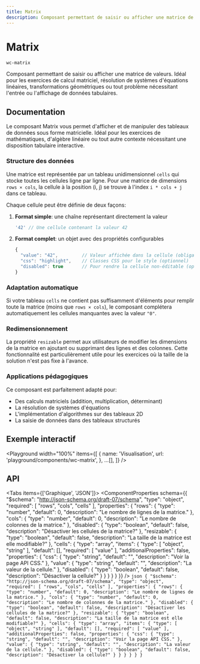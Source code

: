 ```yaml
---
title: Matrix
description: Composant permettant de saisir ou afficher une matrice de valeurs. Idéal pour les exercices de calcul matriciel, résolution de systèmes d'équations linéaires, transformations géométriques ou tout problème nécessitant l'entrée ou l'affichage de données tabulaires.
---
```



# Matrix

`wc-matrix`

Composant permettant de saisir ou afficher une matrice de valeurs. Idéal pour les exercices de calcul matriciel, résolution de systèmes d'équations linéaires, transformations géométriques ou tout problème nécessitant l'entrée ou l'affichage de données tabulaires.

## Documentation

Le composant Matrix vous permet d'afficher et de manipuler des tableaux de données sous forme matricielle. Idéal pour les exercices de mathématiques, d'algèbre linéaire ou tout autre contexte nécessitant une disposition tabulaire interactive.

### Structure des données

Une matrice est représentée par un tableau unidimensionnel `cells` qui stocke toutes les cellules ligne par ligne. Pour une matrice de dimensions `rows × cols`, la cellule à la position (i, j) se trouve à l'index `i * cols + j` dans ce tableau.

Chaque cellule peut être définie de deux façons:

1. **Format simple**: une chaîne représentant directement la valeur

   ```js
   '42' // Une cellule contenant la valeur 42
   ```

2. **Format complet**: un objet avec des propriétés configurables
   ```js
   {
     "value": "42",         // Valeur affichée dans la cellule (obligatoire)
     "css": "highlight",    // Classes CSS pour le style (optionnel)
     "disabled": true       // Pour rendre la cellule non-éditable (optionnel)
   }
   ```

### Adaptation automatique

Si votre tableau `cells` ne contient pas suffisamment d'éléments pour remplir toute la matrice (moins que `rows × cols`), le composant complétera automatiquement les cellules manquantes avec la valeur `"0"`.

### Redimensionnement

La propriété `resizable` permet aux utilisateurs de modifier les dimensions de la matrice en ajoutant ou supprimant des lignes et des colonnes. Cette fonctionnalité est particulièrement utile pour les exercices où la taille de la solution n'est pas fixe à l'avance.

### Applications pédagogiques

Ce composant est parfaitement adapté pour:

- Des calculs matriciels (addition, multiplication, déterminant)
- La résolution de systèmes d'équations
- L'implémentation d'algorithmes sur des tableaux 2D
- La saisie de données dans des tableaux structurés

## Exemple interactif

<Playground
  width="100%"
  items={[
    {
      name: 'Visualisation',
      url: 'playground/components/wc-matrix',
    },
    ...[],
  ]}
/>

## API

<Tabs items={['Graphique', 'JSON']}>
  <Tab>
    <ComponentProperties schema={{
  "$schema": "http://json-schema.org/draft-07/schema",
  "type": "object",
  "required": [
    "rows",
    "cols",
    "cells"
  ],
  "properties": {
    "rows": {
      "type": "number",
      "default": 0,
      "description": "Le nombre de lignes de la matrice."
    },
    "cols": {
      "type": "number",
      "default": 0,
      "description": "Le nombre de colonnes de la matrice."
    },
    "disabled": {
      "type": "boolean",
      "default": false,
      "description": "Désactiver les cellules de la matrice?"
    },
    "resizable": {
      "type": "boolean",
      "default": false,
      "description": "La taille de la matrice est elle modifiable?"
    },
    "cells": {
      "type": "array",
      "items": {
        "type": [
          "object",
          "string"
        ],
        "default": [],
        "required": [
          "value"
        ],
        "additionalProperties": false,
        "properties": {
          "css": {
            "type": "string",
            "default": "",
            "description": "Voir la page API CSS."
          },
          "value": {
            "type": "string",
            "default": "",
            "description": "La valeur de la cellule."
          },
          "disabled": {
            "type": "boolean",
            "default": false,
            "description": "Désactiver la cellule?"
          }
        }
      }
    }
  }
}} />
  </Tab>
  <Tab>
    ```json
    {
  "$schema": "http://json-schema.org/draft-07/schema",
  "type": "object",
  "required": [
    "rows",
    "cols",
    "cells"
  ],
  "properties": {
    "rows": {
      "type": "number",
      "default": 0,
      "description": "Le nombre de lignes de la matrice."
    },
    "cols": {
      "type": "number",
      "default": 0,
      "description": "Le nombre de colonnes de la matrice."
    },
    "disabled": {
      "type": "boolean",
      "default": false,
      "description": "Désactiver les cellules de la matrice?"
    },
    "resizable": {
      "type": "boolean",
      "default": false,
      "description": "La taille de la matrice est elle modifiable?"
    },
    "cells": {
      "type": "array",
      "items": {
        "type": [
          "object",
          "string"
        ],
        "default": [],
        "required": [
          "value"
        ],
        "additionalProperties": false,
        "properties": {
          "css": {
            "type": "string",
            "default": "",
            "description": "Voir la page API CSS."
          },
          "value": {
            "type": "string",
            "default": "",
            "description": "La valeur de la cellule."
          },
          "disabled": {
            "type": "boolean",
            "default": false,
            "description": "Désactiver la cellule?"
          }
        }
      }
    }
  }
}
    ```
  </Tab>
</Tabs>
